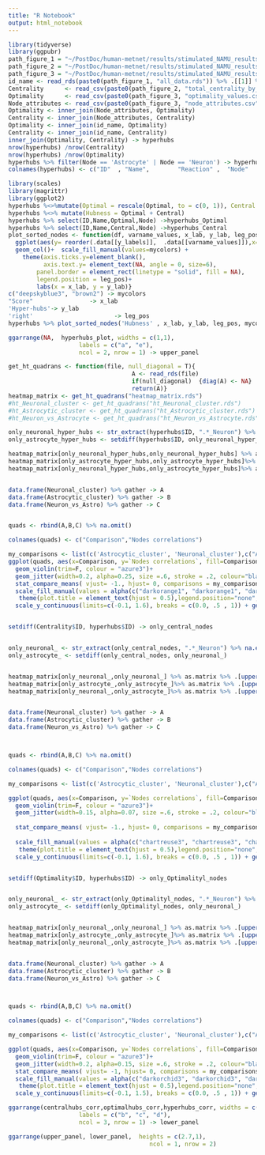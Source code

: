 ```yaml
---
title: "R Notebook"
output: html_notebook
---
```




```r
library(tidyverse)
library(ggpubr)
path_figure_1 = "~/PostDoc/human-metnet/results/stimulated_NAMU_results_analysis_in_R_rmd/Figure_1/"
path_figure_2 = "~/PostDoc/human-metnet/results/stimulated_NAMU_results_analysis_in_R_rmd/Figure_2/"
path_figure_3 = "~/PostDoc/human-metnet/results/stimulated_NAMU_results_analysis_in_R_rmd/Figure_3/"
id_name <- read_rds(paste0(path_figure_1, "all_data.rds")) %>% .[[1]] %>% select(c("ID", "Name" ))
Centrality      <- read_csv(paste0(path_figure_2, "total_centrality_by_node.csv"))  %>% filter(Centrality > 0.5) 
Optimality      <- read_csv(paste0(path_figure_3, "optimality_values.csv"))
Node_attributes <- read_csv(paste0(path_figure_3, "node_attributes.csv"))
Optimality <- inner_join(Node_attributes, Optimality)
Centrality <- inner_join(Node_attributes, Centrality)
Optimality <- inner_join(id_name, Optimality)
Centrality <- inner_join(id_name, Centrality)
inner_join(Optimality, Centrality) -> hyperhubs
nrow(hyperhubs) /nrow(Centrality)
nrow(hyperhubs) /nrow(Optimality)
hyperhubs %>% filter(Node == 'Astrocyte' | Node == 'Neuron') -> hyperhubs
colnames(hyperhubs) <- c("ID"  , "Name",        "Reaction" ,  "Node"   ,    "Optimal"   ,  "Central")
```
```r
library(scales)
library(magrittr)
library(ggplot2)
hyperhubs %<>%mutate(Optimal = rescale(Optimal, to = c(0, 1)), Central = rescale(Central, to = c(0, 1))) 
hyperhubs %<>% mutate(Hubness = Optimal + Central)
hyperhubs %>% select(ID,Name,Optimal,Node) ->hyperhubs_Optimal
hyperhubs %>% select(ID,Name,Central,Node) ->hyperhubs_Central
plot_sorted_nodes <- function(df, varname_values, x_lab, y_lab, leg_pos, mycolors, y_labels ="ID"){df %>% 
  ggplot(aes(y= reorder(.data[[y_labels]],  .data[[varname_values]]),x= .data[[varname_values]], fill = Node)) + 
  geom_col()+  scale_fill_manual(values=mycolors) +
    theme(axis.ticks.y=element_blank(), 
          axis.text.y= element_text(NA, angle = 0, size=6),
        panel.border = element_rect(linetype = "solid", fill = NA),
        legend.position = leg_pos)+ 
        labs(x = x_lab, y = y_lab)}
c("deepskyblue3", "brown2") -> mycolors
"Score"                -> x_lab
'Hyper-hubs'-> y_lab
'right'                       -> leg_pos
hyperhubs %>% plot_sorted_nodes('Hubness' , x_lab, y_lab, leg_pos, mycolors, y_labels = "Name") -> hyperhubs_plot
```


```r
ggarrange(NA,  hyperhubs_plot, widths = c(1,1),
                    labels = c("a", "e"),
                    ncol = 2, nrow = 1) -> upper_panel

```

```r
get_ht_quadrans <- function(file, null_diagonal = T){
                                   A <- read_rds(file)
                                   if(null_diagonal)  {diag(A) <- NA}
                                   return(A)}
heatmap_matrix <- get_ht_quadrans("heatmap_matrix.rds")
#ht_Neuronal_cluster <- get_ht_quadrans("ht_Neuronal_cluster.rds")
#ht_Astrocytic_cluster <- get_ht_quadrans("ht_Astrocytic_cluster.rds")
#ht_Neuron_vs_Astrocyte <- get_ht_quadrans("ht_Neuron_vs_Astrocyte.rds", null_diagonal = F)
```


```r
only_neuronal_hyper_hubs <- str_extract(hyperhubs$ID, ".*_Neuron") %>% na.exclude() %>% as.character()
only_astrocyte_hyper_hubs <- setdiff(hyperhubs$ID, only_neuronal_hyper_hubs)

heatmap_matrix[only_neuronal_hyper_hubs,only_neuronal_hyper_hubs] %>% as.matrix %>% .[upper.tri(.)] %>% c-> Neuronal_cluster
heatmap_matrix[only_astrocyte_hyper_hubs,only_astrocyte_hyper_hubs]%>% as.matrix %>% .[upper.tri(.)] %>% c-> Astrocytic_cluster
heatmap_matrix[only_neuronal_hyper_hubs,only_astrocyte_hyper_hubs]%>% as.matrix %>% .[upper.tri(.)] %>% c-> Neuron_vs_Astro


data.frame(Neuronal_cluster) %>% gather -> A
data.frame(Astrocytic_cluster) %>% gather -> B
data.frame(Neuron_vs_Astro) %>% gather -> C


quads <- rbind(A,B,C) %>% na.omit()

colnames(quads) <- c("Comparison","Nodes correlations")

my_comparisons <- list(c('Astrocytic_cluster', 'Neuronal_cluster'),c("Astrocytic_cluster", "Neuron_vs_Astro"), c("Neuronal_cluster", "Neuron_vs_Astro"))
ggplot(quads, aes(x=Comparison, y=`Nodes correlations`, fill=Comparison)) + 
  geom_violin(trim=F, colour = "azure3")+  
  geom_jitter(width=0.2, alpha=0.25, size =.6, stroke = .2, colour="black")+
  stat_compare_means( vjust= -1., hjust= 0, comparisons = my_comparisons, method = "wilcox.test", p.adjust.method = "bonferroni", label = "p.signif")+
  scale_fill_manual(values = alpha(c("darkorange1", "darkorange1", "darkorange1"), .8)) + 
   theme(plot.title = element_text(hjust = 0.5),legend.position="none", axis.text.y = element_blank(), axis.title.y = element_blank())  + coord_flip()+ ggtitle("Hyper-hubs") + 
  scale_y_continuous(limits=c(-0.1, 1.6), breaks = c(0.0, .5 , 1)) + geom_hline(yintercept=0, linetype="dashed", color = "darkred",  size=1)-> hyperhubs_corr



```

```r
setdiff(Centrality$ID, hyperhubs$ID) -> only_central_nodes


only_neuronal_ <- str_extract(only_central_nodes, ".*_Neuron") %>% na.exclude() %>% as.character()
only_astrocyte_ <- setdiff(only_central_nodes, only_neuronal_)


heatmap_matrix[only_neuronal_,only_neuronal_] %>% as.matrix %>% .[upper.tri(.)] %>% c-> Neuronal_cluster
heatmap_matrix[only_astrocyte_,only_astrocyte_]%>% as.matrix %>% .[upper.tri(.)] %>% c-> Astrocytic_cluster
heatmap_matrix[only_neuronal_,only_astrocyte_]%>% as.matrix %>% .[upper.tri(.)] %>% c-> Neuron_vs_Astro


data.frame(Neuronal_cluster) %>% gather -> A
data.frame(Astrocytic_cluster) %>% gather -> B
data.frame(Neuron_vs_Astro) %>% gather -> C



quads <- rbind(A,B,C) %>% na.omit()

colnames(quads) <- c("Comparison","Nodes correlations")

my_comparisons <- list(c('Astrocytic_cluster', 'Neuronal_cluster'),c("Astrocytic_cluster", "Neuron_vs_Astro"), c("Neuronal_cluster", "Neuron_vs_Astro"))

ggplot(quads, aes(x=Comparison, y=`Nodes correlations`, fill=Comparison)) + 
  geom_violin(trim=F, colour = "azure3")+  
  geom_jitter(width=0.15, alpha=0.07, size =.6, stroke = .2, colour="black")+
  
  stat_compare_means( vjust= -1., hjust= 0, comparisons = my_comparisons, method = "wilcox.test", p.adjust.method = "bonferroni", label = "p.signif")+
  
  scale_fill_manual(values = alpha(c("chartreuse3", "chartreuse3", "chartreuse3"), .8)) + 
   theme(plot.title = element_text(hjust = 0.5),legend.position="none", axis.text.y = element_text(angle = 45, hjust = 1))  + coord_flip()+ ggtitle("Central-hubs") + 
  scale_y_continuous(limits=c(-0.1, 1.6), breaks = c(0.0, .5 , 1)) + geom_hline(yintercept=0, linetype="dashed", color = "darkred",  size=1)-> centralhubs_corr



```

```r
setdiff(Optimality$ID, hyperhubs$ID) -> only_Optimalityl_nodes


only_neuronal_ <- str_extract(only_Optimalityl_nodes, ".*_Neuron") %>% na.exclude() %>% as.character()
only_astrocyte_ <- setdiff(only_Optimalityl_nodes, only_neuronal_)


heatmap_matrix[only_neuronal_,only_neuronal_] %>% as.matrix %>% .[upper.tri(.)] %>% c-> Neuronal_cluster
heatmap_matrix[only_astrocyte_,only_astrocyte_]%>% as.matrix %>% .[upper.tri(.)] %>% c-> Astrocytic_cluster
heatmap_matrix[only_neuronal_,only_astrocyte_]%>% as.matrix %>% .[upper.tri(.)] %>% c-> Neuron_vs_Astro


data.frame(Neuronal_cluster) %>% gather -> A
data.frame(Astrocytic_cluster) %>% gather -> B
data.frame(Neuron_vs_Astro) %>% gather -> C



quads <- rbind(A,B,C) %>% na.omit()

colnames(quads) <- c("Comparison","Nodes correlations")

my_comparisons <- list(c('Astrocytic_cluster', 'Neuronal_cluster'),c("Astrocytic_cluster", "Neuron_vs_Astro"), c("Neuronal_cluster", "Neuron_vs_Astro"))

ggplot(quads, aes(x=Comparison, y=`Nodes correlations`, fill=Comparison)) + 
  geom_violin(trim=F, colour = "azure3")+  
  geom_jitter(width=0.2, alpha=0.15, size =.6, stroke = .2, colour="black")+
  stat_compare_means( vjust= -1, hjust= 0, comparisons = my_comparisons, method = "wilcox.test", p.adjust.method = "bonferroni", label = "p.signif")+
  scale_fill_manual(values = alpha(c("darkorchid3", "darkorchid3", "darkorchid3"), .8)) + 
   theme(plot.title = element_text(hjust = 0.5),legend.position="none", axis.text.y = element_blank(), axis.title.y = element_blank())  + coord_flip()+ ggtitle("Optimal-hubs") + 
  scale_y_continuous(limits=c(-0.1, 1.5), breaks = c(0.0, .5 , 1)) + geom_hline(yintercept=0, linetype="dashed", color = "darkred",  size=1)-> optimalhubs_corr


```

```r
ggarrange(centralhubs_corr,optimalhubs_corr,hyperhubs_corr, widths = c(1.25,1,1),
                    labels = c("b", "c", "d"),
                    ncol = 3, nrow = 1) -> lower_panel


```
```r


ggarrange(upper_panel, lower_panel,  heights = c(2.7,1),
                                        ncol = 1, nrow = 2)


```







